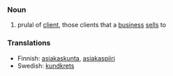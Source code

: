 ===Noun===
#prulal of [[client]], those clients that a [[business]] [[sell]]s to

===Translations===
*Finnish: [[asiakaskunta]], [[asiakaspiiri]]
*Swedish: [[kundkrets]]